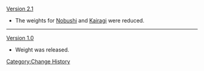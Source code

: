 [[Version 2.1]]
*The weights for [[Nobushi]] and [[Kairagi]] were reduced.
----
[[Version 1.0]]
*Weight was released.
<noinclude>[[Category:Change History]]</noinclude>